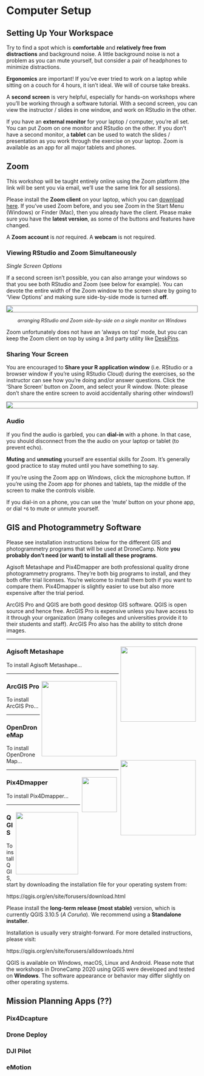 # Computer Setup

## Setting Up Your Workspace 

Try to find a spot which is **comfortable** and **relatively free from distractions** and background noise. A little background noise is not a problem as you can mute yourself, but consider a pair of headphones to minimize distractions. 

**Ergonomics** are important! If you've ever tried to work on a laptop while sitting on a couch for 4 hours, it isn't ideal. We will of course take breaks.

A **second screen** is very helpful, especially for hands-on workshops where you'll be working through a software tutorial. With a second screen, you can view the instructor / slides in one window, and work on RStudio in the other. 

If you have an **external monitor** for your laptop / computer, you're all set. You can put Zoom on one monitor and RStudio on the other. If you don't have a second monitor, a **tablet** can be used to watch the slides / presentation as you work through the exercise on your laptop. Zoom is  available as an app for all major tablets and phones. 

## Zoom{id='zoom'}

This workshop will be taught entirely online using the Zoom platform (the link will be sent you via email, we'll use the same link for all sessions). 

Please install the **Zoom client** on your laptop, which you can [download here](https://zoom.us/download){target="_blank" rel="noopener"}. If you've used Zoom before, and you see Zoom in the Start Menu (Windows) or Finder (Mac), then you already have the client. Please make sure you have the **latest version**, as some of the buttons and features have changed.

A **Zoom account** is *not* required. A **webcam** is not required. 

### Viewing RStudio and Zoom Simultaneously

*Single Screen Options*

If a second screen isn't possible, you can also arrange your windows so that you see both RStudio and Zoom (see below for example). You can devote the entire width of the Zoom window to the screen share by going to 'View Options' and making sure side-by-side mode is turned **off**.

<a href="./images/rstudio-zoom_side-by-side_1920x1024x256.png" target="_blank"><img src="./images/rstudio-zoom_side-by-side_600x320x256.png" style="display:block; margin:1em auto; border:1px solid grey;"></a>

<p style="text-align:center; font-style:italic; font-size:90%;">arranging RStudio and Zoom side-by-side on a single monitor on Windows</p>

Zoom unfortunately does not have an 'always on top' mode, but you can keep the Zoom client on top by using a 3rd party utility like [DeskPins](https://efotinis.neocities.org/deskpins/index.html){target="_blank" rel="noopener"}.

### Sharing Your Screen

You are encouraged to **Share your R application window** (i.e. RStudio or a browser window if you're using RStudio Cloud) during the exercises, so the instructor can see how you're doing and/or answer questions. Click the 'Share Screen' button on Zoom, and select your R window. (Note: please don't share the entire screen to avoid accidentally sharing other windows!)

![](images/zoom_share_screen_900x558.png){style="display:block; margin:1em auto; border:1px solid gray;"}

### Audio

If you find the audio is garbled, you can **dial-in** with a phone. In that case, you should disconnect from the the audio on your laptop or tablet (to prevent echo).

**Muting** and **unmuting** yourself are essential skills for Zoom. It's generally good practice to stay muted until you have something to say.

If you're using the Zoom app on Windows, click the microphone button. If you're using the Zoom app for phones and tablets, tap the middle of the screen to make the controls visible.

If you dial-in on a phone, you can use the 'mute' button on your phone app, or dial `*6` to mute or unmute yourself.

## GIS and Photogrammetry Software

Please see installation instructions below for the different GIS and photogrammetry programs that will be used at DroneCamp. Note **you probably don't need (or want) to install all these programs**. 

Agisoft Metashape and Pix4Dmapper are both professional quality drone photogrammetry programs. They're both big programs to install, and they both offer trial licenses. You're welcome to install them both if you want to compare them. Pix4Dmapper is slightly easier to use but also more expensive after the trial period.

ArcGIS Pro and QGIS are both good desktop GIS software. QGIS is open source and hence free. ArcGIS Pro is expensive unless you have access to it through your organization (many colleges and universities provide it to their students and staff). ArcGIS Pro also has the ability to stitch drone images.

<hr class="full" style=\"height:2px;\"/>

![](images/metashape-logo_350x60.png){style="display:block; width:198px; padding:5px; float:right;"}

### Agisoft Metashape{id='metashape'}

To install Agisoft Metashape...



<hr class="full"/>

![](images/arcgis-logo_188x60.png){style="display:block; width:198px; padding:5px; float:right;"}

### ArcGIS Pro{id='pro'}

To install ArcGIS Pro...



<hr class="full" style=\"height:2px;\"/>

![](images/odm-logo_244x60.png){style="display:block; width:198px; padding:5px; float:right;"}

### OpenDroneMap{id='odm'}

To install OpenDroneMap...

<hr class="full"/>

![](images/pix4d-logo_82x60.png){style="display:block; width:92px; padding:5px; float:right;"}

### Pix4Dmapper{id='p4d'}


To install Pix4Dmapper...

<hr class="full"/>

![](images/qgis-logo_196x60.png){style="display:block; width:164px; padding:5px; float:right;"}

### QGIS{id='qgis'}


To install QGIS, start by downloading the installation file for your operating system from:

<p class="indented2">https://qgis.org/en/site/forusers/download.html</p> 

Please install the **long-term release (most stable)** version, which is currently QGIS 3.10.5 (*A Coruña*). We recommend using a **Standalone installer**. 

Installation is usually very straight-forward. For more detailed instructions, please visit:

<p class="indented2">https://qgis.org/en/site/forusers/alldownloads.html</p>

QGIS is available on Windows, macOS, Linux and Android. Please note that the workshops in DroneCamp 2020 using QGIS were developed and tested on **Windows**. The software appearance or behavior may differ slightly on other operating systems.


## Mission Planning Apps (??)

### Pix4Dcapture

### Drone Deploy

### DJI Pilot

### eMotion


